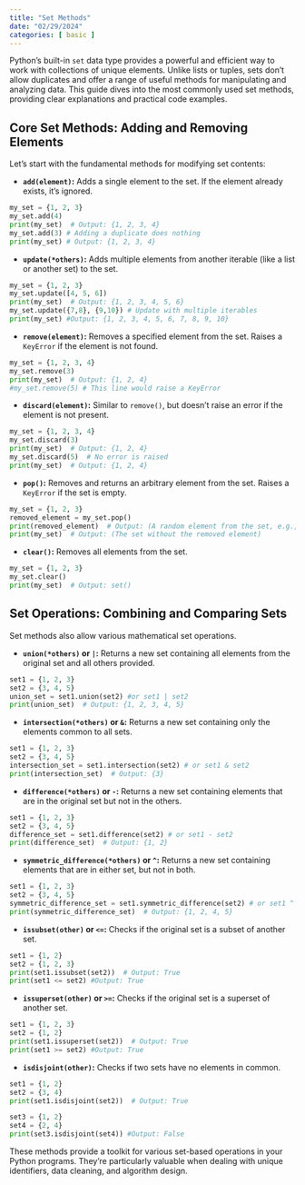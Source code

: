 ```yaml
---
title: "Set Methods"
date: "02/29/2024"
categories: [ basic ]
---
```



Python's built-in `set` data type provides a powerful and efficient way to work with collections of unique elements.  Unlike lists or tuples, sets don't allow duplicates and offer a range of useful methods for manipulating and analyzing data. This guide dives into the most commonly used set methods, providing clear explanations and practical code examples.


## Core Set Methods: Adding and Removing Elements

Let's start with the fundamental methods for modifying set contents:

* **`add(element)`:** Adds a single element to the set. If the element already exists, it's ignored.

```python
my_set = {1, 2, 3}
my_set.add(4)
print(my_set)  # Output: {1, 2, 3, 4}
my_set.add(3) # Adding a duplicate does nothing
print(my_set) # Output: {1, 2, 3, 4}
```

* **`update(*others)`:** Adds multiple elements from another iterable (like a list or another set) to the set.

```python
my_set = {1, 2, 3}
my_set.update([4, 5, 6])
print(my_set)  # Output: {1, 2, 3, 4, 5, 6}
my_set.update({7,8}, {9,10}) # Update with multiple iterables
print(my_set) #Output: {1, 2, 3, 4, 5, 6, 7, 8, 9, 10}
```

* **`remove(element)`:** Removes a specified element from the set. Raises a `KeyError` if the element is not found.

```python
my_set = {1, 2, 3, 4}
my_set.remove(3)
print(my_set)  # Output: {1, 2, 4}
#my_set.remove(5) # This line would raise a KeyError
```

* **`discard(element)`:** Similar to `remove()`, but doesn't raise an error if the element is not present.

```python
my_set = {1, 2, 3, 4}
my_set.discard(3)
print(my_set)  # Output: {1, 2, 4}
my_set.discard(5)  # No error is raised
print(my_set)  # Output: {1, 2, 4}
```

* **`pop()`:** Removes and returns an arbitrary element from the set. Raises a `KeyError` if the set is empty.

```python
my_set = {1, 2, 3}
removed_element = my_set.pop()
print(removed_element)  # Output: (A random element from the set, e.g., 1)
print(my_set)  # Output: (The set without the removed element)
```

* **`clear()`:** Removes all elements from the set.

```python
my_set = {1, 2, 3}
my_set.clear()
print(my_set)  # Output: set()
```


## Set Operations:  Combining and Comparing Sets

Set methods also allow various mathematical set operations.

* **`union(*others)` or `|`:** Returns a new set containing all elements from the original set and all others provided.

```python
set1 = {1, 2, 3}
set2 = {3, 4, 5}
union_set = set1.union(set2) #or set1 | set2
print(union_set)  # Output: {1, 2, 3, 4, 5}
```

* **`intersection(*others)` or `&`:** Returns a new set containing only the elements common to all sets.

```python
set1 = {1, 2, 3}
set2 = {3, 4, 5}
intersection_set = set1.intersection(set2) # or set1 & set2
print(intersection_set)  # Output: {3}
```

* **`difference(*others)` or `-`:** Returns a new set containing elements that are in the original set but not in the others.

```python
set1 = {1, 2, 3}
set2 = {3, 4, 5}
difference_set = set1.difference(set2) # or set1 - set2
print(difference_set)  # Output: {1, 2}
```

* **`symmetric_difference(*others)` or `^`:** Returns a new set containing elements that are in either set, but not in both.

```python
set1 = {1, 2, 3}
set2 = {3, 4, 5}
symmetric_difference_set = set1.symmetric_difference(set2) # or set1 ^ set2
print(symmetric_difference_set)  # Output: {1, 2, 4, 5}
```

* **`issubset(other)` or `<=`:** Checks if the original set is a subset of another set.

```python
set1 = {1, 2}
set2 = {1, 2, 3}
print(set1.issubset(set2))  # Output: True
print(set1 <= set2) #Output: True
```

* **`issuperset(other)` or `>=`:** Checks if the original set is a superset of another set.

```python
set1 = {1, 2, 3}
set2 = {1, 2}
print(set1.issuperset(set2))  # Output: True
print(set1 >= set2) #Output: True

```

* **`isdisjoint(other)`:** Checks if two sets have no elements in common.

```python
set1 = {1, 2}
set2 = {3, 4}
print(set1.isdisjoint(set2))  # Output: True

set3 = {1, 2}
set4 = {2, 4}
print(set3.isdisjoint(set4)) #Output: False
```


These methods provide a toolkit for various set-based operations in your Python programs. They're particularly valuable when dealing with unique identifiers, data cleaning, and algorithm design.

